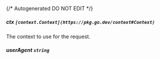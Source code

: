 {/* Autogenerated DO NOT EDIT  */}
##### **ctx** `[context.Context](https://pkg.go.dev/context#Context)`
The context to use for the request.

##### **userAgent** `string`

